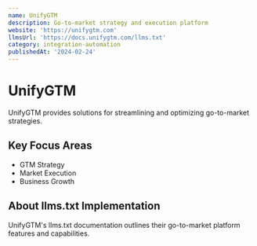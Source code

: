 ```yaml
---
name: UnifyGTM
description: Go-to-market strategy and execution platform
website: 'https://unifygtm.com'
llmsUrl: 'https://docs.unifygtm.com/llms.txt'
category: integration-automation
publishedAt: '2024-02-24'
---
```


# UnifyGTM

UnifyGTM provides solutions for streamlining and optimizing go-to-market strategies.

## Key Focus Areas

- GTM Strategy
- Market Execution
- Business Growth

## About llms.txt Implementation

UnifyGTM's llms.txt documentation outlines their go-to-market platform features and capabilities.
